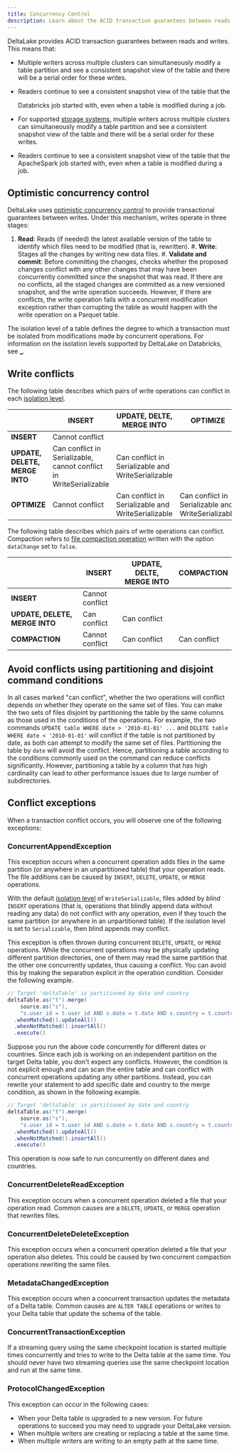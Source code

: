 ```yaml
---
title: Concurrency Control
description: Learn about the ACID transaction guarantees between reads and writes provided by Delta Lake.
---
```


DeltaLake provides ACID transaction guarantees between reads and writes.
This means that:

- Multiple writers across multiple clusters can simultaneously modify a table
  partition and see a consistent snapshot view of the table and there will be a
  serial order for these writes.
- Readers continue to see a consistent snapshot view of the table that the

  Databricks job started with, even when a table is modified during a job.

- For supported [storage systems](delta-storage.md), multiple writers across
  multiple clusters can simultaneously modify a table partition and see a
  consistent snapshot view of the table and there will be a serial order for
  these writes.
- Readers continue to see a consistent snapshot view of the table that the
  ApacheSpark job started with, even when a table is modified during a job.

## Optimistic concurrency control

DeltaLake uses [optimistic concurrency
control](https://en.wikipedia.org/wiki/Optimistic_concurrency_control) to
provide transactional guarantees between writes. Under this mechanism, writes
operate in three stages:

1. **Read**: Reads (if needed) the latest available version of the table to
   identify which files need to be modified (that is, rewritten). #. **Write**:
   Stages all the changes by writing new data files. #. **Validate and commit**:
   Before committing the changes, checks whether the proposed changes conflict
   with any other changes that may have been concurrently committed since the
   snapshot that was read. If there are no conflicts, all the staged changes are
   committed as a new versioned snapshot, and the write operation succeeds.
   However, if there are conflicts, the write operation fails with a concurrent
   modification exception rather than corrupting the table as would happen with
   the write operation on a Parquet table.

The isolation level of a table defines the degree to which a transaction must be
isolated from modifications made by concurrent operations. For information on
the isolation levels supported by DeltaLake on Databricks, see
[\_](optimizations/isolation-level.md).

## Write conflicts

The following table describes which pairs of write
operations can conflict in each [isolation
level](optimizations/isolation-level.md).

|                                | **INSERT**                                                         | **UPDATE, DELTE, MERGE INTO**                      | **OPTIMIZE**                                       |
| ------------------------------ | ------------------------------------------------------------------ | -------------------------------------------------- | -------------------------------------------------- |
| **INSERT**                     | Cannot conflict                                                    |                                                    |                                                    |
| **UPDATE, DELETE, MERGE INTO** | Can conflict in Serializable, cannot conflict in WriteSerializable | Can conflict in Serializable and WriteSerializable |                                                    |
| **OPTIMIZE**                   | Cannot conflict                                                    | Can conflict in Serializable and WriteSerializable | Can conflict in Serializable and WriteSerializable |

The following table describes which pairs of write
operations can conflict. Compaction refers to [file compaction
operation](best-practices.md#compact-files) written with the option `dataChange`
set to `false`.

|                                | **INSERT**      | **UPDATE, DELTE, MERGE INTO** | **COMPACTION** |
| ------------------------------ | --------------- | ----------------------------- | -------------- |
| **INSERT**                     | Cannot conflict |                               |                |
| **UPDATE, DELETE, MERGE INTO** | Can conflict    | Can conflict                  |                |
| **COMPACTION**                 | Cannot conflict | Can conflict                  | Can conflict   |

## Avoid conflicts using partitioning and disjoint command conditions

In all cases marked "can conflict", whether the two operations will conflict
depends on whether they operate on the same set of files. You can make the two
sets of files disjoint by partitioning the table by the same columns as those
used in the conditions of the operations. For example, the two commands `UPDATE table WHERE date > '2010-01-01' ...` and `DELETE table WHERE date < '2010-01-01'` will conflict if the table is not partitioned by date, as both can
attempt to modify the same set of files. Partitioning the table by `date` will
avoid the conflict. Hence, partitioning a table according to the conditions
commonly used on the command can reduce conflicts significantly. However,
partitioning a table by a column that has high cardinality can lead to other
performance issues due to large number of subdirectories.

## Conflict exceptions

When a transaction conflict occurs, you will observe one of the following
exceptions:

### ConcurrentAppendException

This exception occurs when a concurrent operation adds files in the same
partition (or anywhere in an unpartitioned table) that your operation reads. The
file additions can be caused by `INSERT`, `DELETE`, `UPDATE`, or `MERGE`
operations.

With the default [isolation
level](optimizations/isolation-level.md) of `WriteSerializable`, files added by
_blind_ `INSERT` operations (that is, operations that blindly append data
without reading any data) do not conflict with any operation, even if they touch
the same partition (or anywhere in an unpartitioned table). If the isolation
level is set to `Serializable`, then blind appends may conflict.

This exception is often thrown during concurrent `DELETE`, `UPDATE`, or `MERGE`
operations. While the concurrent operations may be physically updating different
partition directories, one of them may read the same partition that the other
one concurrently updates, thus causing a conflict. You can avoid this by making
the separation explicit in the operation condition. Consider the following
example.

<CodeTabs>

```scala
// Target 'deltaTable' is partitioned by date and country
deltaTable.as("t").merge(
    source.as("s"),
    "s.user_id = t.user_id AND s.date = t.date AND s.country = t.country")
  .whenMatched().updateAll()
  .whenNotMatched().insertAll()
  .execute()
```

</CodeTabs>

Suppose you run the above code concurrently for different dates or countries.
Since each job is working on an independent partition on the target Delta table,
you don't expect any conflicts. However, the condition is not explicit enough
and can scan the entire table and can conflict with concurrent operations
updating any other partitions. Instead, you can rewrite your statement to add
specific date and country to the merge condition, as shown in the following
example.

<CodeTabs>

```scala
// Target 'deltaTable' is partitioned by date and country
deltaTable.as("t").merge(
    source.as("s"),
    "s.user_id = t.user_id AND s.date = t.date AND s.country = t.country AND t.date = '" + <date> + "' AND t.country = '" + <country> + "'")
  .whenMatched().updateAll()
  .whenNotMatched().insertAll()
  .execute()
```

</CodeTabs>

This operation is now safe to run concurrently on different dates and countries.

### ConcurrentDeleteReadException

This exception occurs when a concurrent operation deleted a file that your
operation read. Common causes are a `DELETE`, `UPDATE`, or `MERGE` operation
that rewrites files.

### ConcurrentDeleteDeleteException

This exception occurs when a concurrent operation deleted a file that your
operation also deletes. This could be caused by two concurrent compaction
operations rewriting the same files.

### MetadataChangedException

This exception occurs when a concurrent transaction updates the metadata of a
Delta table. Common causes are `ALTER TABLE` operations or writes to your Delta
table that update the schema of the table.

### ConcurrentTransactionException

If a streaming query using the same checkpoint location is started multiple
times concurrently and tries to write to the Delta table at the same time. You
should never have two streaming queries use the same checkpoint location and run
at the same time.

### ProtocolChangedException

This exception can occur in the following cases:

- When your Delta table is upgraded to a new version. For future operations to
  succeed you may need to upgrade your DeltaLake version.
- When multiple writers are creating or replacing a table at the same time.
- When multiple writers are writing to an empty path at the same time.
